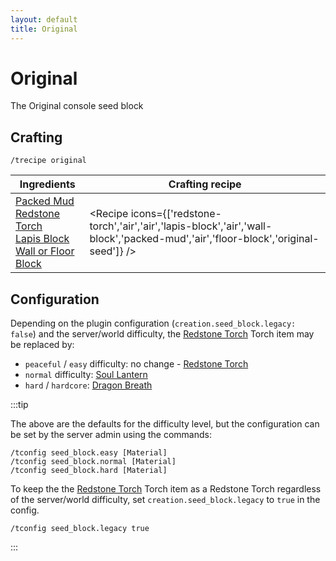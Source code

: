 ```yaml
---
layout: default
title: Original
---
```



Original
===================

The Original console seed block 

## Crafting

`/trecipe original`

| Ingredients | Crafting recipe |
| ----------- | --------------- |
| [Packed Mud](https://minecraft.wiki/w/Packed_Mud)<br/>[Redstone Torch](https://minecraft.wiki/w/Redstone_Torch)<br/>[Lapis Block](https://minecraft.wiki/w/Lapis_Block)<br/>[Wall or Floor Block](/walls) | <Recipe icons={['redstone-torch','air','air','lapis-block','air','wall-block','packed-mud','air','floor-block','original-seed']} /> |

## Configuration

Depending on the plugin configuration (`creation.seed_block.legacy: false`) and the server/world difficulty, the [Redstone Torch](https://minecraft.wiki/w/Redstone_Torch) Torch item may be replaced by:

- `peaceful` / `easy` difficulty: no change - [Redstone Torch](https://minecraft.wiki/w/Redstone_Torch)
- `normal` difficulty: [Soul Lantern](https://minecraft.wiki/w/Soul_Lantern)
- `hard` / `hardcore`: [Dragon Breath](https://minecraft.wiki/w/Dragon_Breath)

:::tip

The above are the defaults for the difficulty level, but the configuration can be set by the server admin using the commands:

```
/tconfig seed_block.easy [Material]
/tconfig seed_block.normal [Material]
/tconfig seed_block.hard [Material]
```

To keep the the [Redstone Torch](https://minecraft.wiki/w/Redstone_Torch) Torch item as a Redstone Torch regardless of the server/world difficulty, set `creation.seed_block.legacy` to `true` in the config.

```
/tconfig seed_block.legacy true
```

:::
